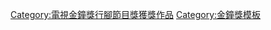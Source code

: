 {{Navbox
|name    = 金鐘獎行腳節目獎
|titlestyle = background: yellow
|title   = 電視[[金鐘獎]][[金鐘獎生活風格節目獎得獎列表|生活風格節目獎]]
|bodyclass = hlist
|groupstyle = background: #dcb28c
|group1 = 2010年代
|list1 = 
* 2010 [[旅遊生活頻道|TLC]]《瘋台灣》
* 2011 [[八大電視|八大]]《[[世界第一等]]》
* 2012 [[客家電視台|客視]]《客庄好味道》
* 2013 [[中視]]《[[MIT台灣誌]]》
* 2014 [[公視]] 《勝利催落去》
* 2015 [[公視]] 《勝利催落去》
* 2016 [[客家電視台|客視]] 《作客他鄉》
* 2017 [[客家電視台|客視]] 《我的NO.1表情》
}}<includeonly>[[Category:電視金鐘獎行腳節目獎獲獎作品]]</includeonly>
<noinclude>
[[Category:金鐘獎模板]]
</noinclude>